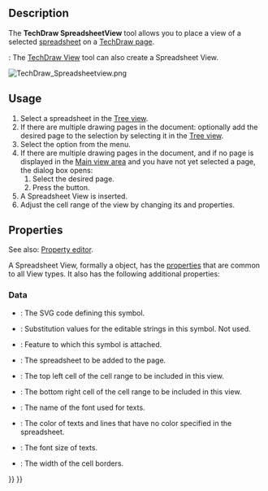 <languages/>

{{Docnav
|[[TechDraw_ArchView|ArchView]]
|[[TechDraw_StackTop|StackTop]]
|[[TechDraw_Workbench|TechDraw]]
|IconL=TechDraw_ArchView.svg
|IconR=TechDraw_StackTop.svg
|IconC=Workbench_TechDraw.svg
}}

{{GuiCommand
|Name=TechDraw SpreadsheetView
|MenuLocation=TechDraw → Views From Other Workbenches → Insert Spreadsheet View
|Workbenches=[[TechDraw_Workbench|TechDraw]], [[Spreadsheet_Workbench|Spreadsheet]]
}}

==Description== 

The '''TechDraw SpreadsheetView''' tool allows you to place a view of a selected [[Spreadsheet_Workbench|spreadsheet]] on a [[TechDraw_PageDefault|TechDraw page]].

{{Version|1.0}}: The [[TechDraw_View|TechDraw View]] tool can also create a Spreadsheet View.

[[Image:TechDraw Spreadsheetview.png]]
{{Caption|Spreadsheet element inserted in the TechDraw drawing page}}

==Usage== 

# Select a spreadsheet in the [[Tree_view|Tree view]].
# If there are multiple drawing pages in the document: optionally add the desired page to the selection by selecting it in the [[Tree_view|Tree view]].
# Select the {{MenuCommand|TechDraw → Views From Other Workbenches → [[Image:TechDraw_SpreadsheetView.svg|16px]] Insert Spreadsheet View}} option from the menu.
# If there are multiple drawing pages in the document, and if no page is displayed in the [[Main_view_area|Main view area]] and you have not yet selected a page, the {{MenuCommand|Page Chooser}} dialog box opens:
## Select the desired page.
## Press the {{Button|OK}} button.
# A Spreadsheet View is inserted.
# Adjust the cell range of the view by changing its {{PropertyData|Cell Start}} and {{PropertyData|Cell End}} properties.

==Properties==

See also: [[Property_editor|Property editor]].

A Spreadsheet View, formally a {{Incode|TechDraw::DrawViewSpreadsheet}} object, has the [[TechDraw_View#Properties_Part_View|properties]] that are common to all View types. It also has the following additional properties:

=== Data ===

{{TitleProperty|Drawing view}}

* {{PropertyData|Symbol|String|Hidden}}: The SVG code defining this symbol.
* {{PropertyData|Editable Texts|StringList|Hidden}}: Substitution values for the editable strings in this symbol. Not used.
* {{PropertyData|Owner|Link}}: Feature to which this symbol is attached. {{Version|1.0}}

{{TitleProperty|Spreadsheet}}

* {{PropertyData|Source|Link}}: The spreadsheet to be added to the page.
* {{PropertyData|Cell Start|String}}: The top left cell of the cell range to be included in this view.
* {{PropertyData|Cell End|String}}: The bottom right cell of the cell range to be included in this view.
* {{PropertyData|Font|Font}}: The name of the font used for texts.
* {{PropertyData|Text Color|Color}}: The color of texts and lines that have no color specified in the spreadsheet.
* {{PropertyData|Text Size|Float}}: The font size of texts.
* {{PropertyData|Line Width|Float}}: The width of the cell borders.


{{Docnav
|[[TechDraw_ArchView|ArchView]]
|[[TechDraw_StackTop|StackTop]]
|[[TechDraw_Workbench|TechDraw]]
|IconL=TechDraw_ArchView.svg
|IconR=TechDraw_StackTop.svg
|IconC=Workbench_TechDraw.svg
}}

{{TechDraw_Tools_navi{{#translation:}}}}
{{Userdocnavi{{#translation:}}}}